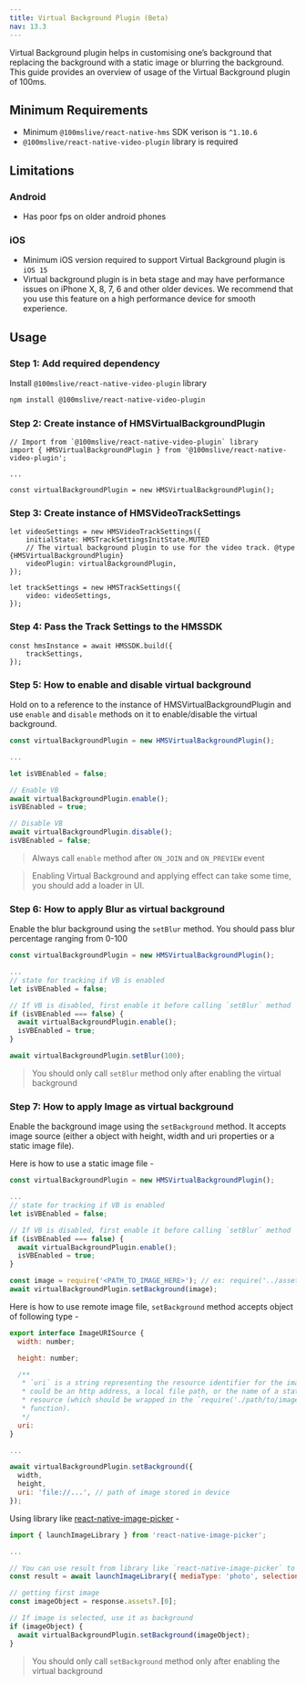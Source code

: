 ```yaml
---
title: Virtual Background Plugin (Beta)
nav: 13.3
---
```


Virtual Background plugin helps in customising one’s background that replacing the background with a static image or blurring the background.
This guide provides an overview of usage of the Virtual Background plugin of 100ms.


## Minimum Requirements

- Minimum `@100mslive/react-native-hms` SDK verison is `^1.10.6`
- `@100mslive/react-native-video-plugin` library is required


## Limitations

### Android
- Has poor fps on older android phones

### iOS
- Minimum iOS version required to support Virtual Background plugin is `iOS 15`
- Virtual background plugin is in beta stage and may have performance issues on iPhone X, 8, 7, 6 and other older devices. We recommend that you use this feature on a high performance device for smooth experience.


## Usage

<div className="steps-container">

### Step 1: Add required dependency

Install `@100mslive/react-native-video-plugin` library

```bash
npm install @100mslive/react-native-video-plugin
```

### Step 2: Create instance of HMSVirtualBackgroundPlugin

```js{2,6}
// Import from `@100mslive/react-native-video-plugin` library
import { HMSVirtualBackgroundPlugin } from '@100mslive/react-native-video-plugin';

...

const virtualBackgroundPlugin = new HMSVirtualBackgroundPlugin();
```

### Step 3: Create instance of HMSVideoTrackSettings

```js{4}
let videoSettings = new HMSVideoTrackSettings({
    initialState: HMSTrackSettingsInitState.MUTED
    // The virtual background plugin to use for the video track. @type {HMSVirtualBackgroundPlugin}
    videoPlugin: virtualBackgroundPlugin,
});

let trackSettings = new HMSTrackSettings({
    video: videoSettings,
});
```

### Step 4: Pass the Track Settings to the HMSSDK

```js{2}
const hmsInstance = await HMSSDK.build({
    trackSettings,
});
```

### Step 5: How to enable and disable virtual background

Hold on to a reference to the instance of HMSVirtualBackgroundPlugin and use `enable` and `disable` methods on it to enable/disable the virtual background.

```js
const virtualBackgroundPlugin = new HMSVirtualBackgroundPlugin();

...

let isVBEnabled = false;

// Enable VB
await virtualBackgroundPlugin.enable();
isVBEnabled = true;

// Disable VB
await virtualBackgroundPlugin.disable();
isVBEnabled = false;
```

> Always call `enable` method after `ON_JOIN` and `ON_PREVIEW` event

> Enabling Virtual Background and applying effect can take some time, you should add a loader in UI.

### Step 6: How to apply Blur as virtual background

Enable the blur background using the `setBlur` method. You should pass blur percentage ranging from 0-100

```js
const virtualBackgroundPlugin = new HMSVirtualBackgroundPlugin();

...
// state for tracking if VB is enabled
let isVBEnabled = false;

// If VB is disabled, first enable it before calling `setBlur` method
if (isVBEnabled === false) {
  await virtualBackgroundPlugin.enable();
  isVBEnabled = true;
}

await virtualBackgroundPlugin.setBlur(100);
```

> You should only call `setBlur` method only after enabling the virtual background

### Step 7: How to apply Image as virtual background

Enable the background image using the `setBackground` method. It accepts image source (either a object with height, width and uri properties or a static image file).

Here is how to use a static image file -

```js
const virtualBackgroundPlugin = new HMSVirtualBackgroundPlugin();

...
// state for tracking if VB is enabled
let isVBEnabled = false;

// If VB is disabled, first enable it before calling `setBlur` method
if (isVBEnabled === false) {
  await virtualBackgroundPlugin.enable();
  isVBEnabled = true;
}

const image = require('<PATH_TO_IMAGE_HERE>'); // ex: require('../assets/VB-1.jpg')
await virtualBackgroundPlugin.setBackground(image);
```

Here is how to use remote image file, `setBackground` method accepts object of following type -

```js
export interface ImageURISource {
  width: number;

  height: number;

  /**
   * `uri` is a string representing the resource identifier for the image, which
   * could be an http address, a local file path, or the name of a static image
   * resource (which should be wrapped in the `require('./path/to/image.png')`
   * function).
   */
  uri:
}

...

await virtualBackgroundPlugin.setBackground({
  width,
  height,
  uri: 'file://...', // path of image stored in device
});
```

Using library like [react-native-image-picker](https://www.npmjs.com/package/react-native-image-picker) -

```js
import { launchImageLibrary } from 'react-native-image-picker';

...

// You can use result from library like `react-native-image-picker` to use images from photo library
const result = await launchImageLibrary({ mediaType: 'photo', selectionLimit: 1 });

// getting first image
const imageObject = response.assets?.[0];

// If image is selected, use it as background
if (imageObject) {
  await virtualBackgroundPlugin.setBackground(imageObject);
}
```

> You should only call `setBackground` method only after enabling the virtual background

</div>
